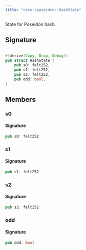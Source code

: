 ```yaml
---
title: "core::poseidon::HashState"
---
```


State for Poseidon hash.



## Signature

```rust

#[derive(Copy, Drop, Debug)]
pub struct HashState {
    pub s0: felt252,
    pub s1: felt252,
    pub s2: felt252,
    pub odd: bool,
}
```


## Members

### s0


#### Signature

```rust
pub s0: felt252
```


### s1


#### Signature

```rust
pub s1: felt252
```


### s2


#### Signature

```rust
pub s2: felt252
```


### odd


#### Signature

```rust
pub odd: bool
```


